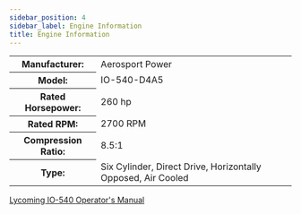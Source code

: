```yaml
---
sidebar_position: 4
sidebar_label: Engine Information
title: Engine Information
---
```


<table>
<tr>
<th>Manufacturer: </th>
<td>Aerosport Power</td>
</tr>
<tr>
<th> Model: </th>
<td>IO-540-D4A5</td>
</tr>
<tr>
<th>Rated Horsepower: </th>
<td>260 hp</td>
</tr>
<tr>
<th>Rated RPM: </th><td>2700 RPM</td>
</tr>
<tr>
<th>Compression Ratio: </th><td>8.5:1</td>
</tr>
<tr>
<th>Type: </th>
<td>Six Cylinder, Direct Drive, Horizontally Opposed, Air Cooled</td>
</tr>
</table>

[Lycoming IO-540 Operator's Manual](https://www.lycoming.com/content/operator%27s-manual-O-540-IO-540-60297-10-3)